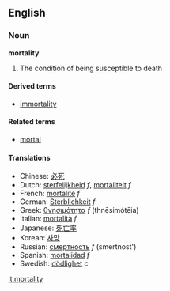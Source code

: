 ==English==
===Noun===
'''mortality'''

# The condition of being susceptible to death

====Derived terms====
*[[immortality]]

====Related terms====
*[[mortal]]

====Translations====
*Chinese: [[必死]]
*Dutch: [[sterfelijkheid]] ''f'', [[mortaliteit]] ''f''
*French: [[mortalité]] ''f''
*German: [[Sterblichkeit]] ''f''
*Greek: [[θνησιμότητα]] ''f'' (thnēsimótēia)
*Italian: [[mortalità]] ''f''
*Japanese: [[死亡率]]
*Korean: [[사망]]
*Russian: [[смертность]] ''f'' (smertnost')
*Spanish: [[mortalidad]] ''f''
*Swedish: [[dödlighet]] ''c''

[[it:mortality]]